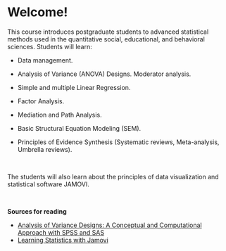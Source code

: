 # Welcome! {.unnumbered}

This course introduces postgraduate students to advanced statistical methods used in the quantitative social, educational, and behavioral sciences. Students will learn:

-   Data management.

-   Analysis of Variance (ANOVA) Designs. Moderator analysis.

-   Simple and multiple Linear Regression.

-   Factor Analysis.

-   Mediation and Path Analysis.

-   Basic Structural Equation Modeling (SEM).

-   Principles of Evidence Synthesis (Systematic reviews, Meta-analysis, Umbrella reviews).

 

The students will also learn about the principles of data visualization and statistical software JAMOVI.

     

**Sources for reading**

-   [Analysis of Variance Designs: A Conceptual and Computational Approach with SPSS and SAS](https://www.cambridge.org/highereducation/books/analysis-of-variance-designs/5500246DE031763B7D439A162FA97DF5#overview)
-   [Learning Statistics with Jamovi](https://davidfoxcroft.github.io/lsj-book/)
